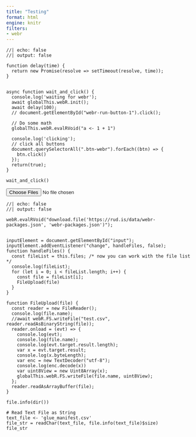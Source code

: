 ```yaml
---
title: "Testing"
format: html
engine: knitr
filters:
- webr
---
```


```ojs
//| echo: false
//| output: false

function delay(time) {
  return new Promise(resolve => setTimeout(resolve, time));
}


async function wait_and_click() {
  console.log('waiting for webr');
  await globalThis.webR.init();
  await delay(100);
  // document.getElementById("webr-run-button-1").click();

  // Do some math
  globalThis.webR.evalRVoid("a <- 1 + 1")

  console.log('clicking');  
  // click all buttons
  document.querySelectorAll(".btn-webr").forEach((btn) => {
    btn.click()
  });  
  return(true);
}

wait_and_click()

```

```{=html}
<input type="file" id="input" multiple />
```

```ojs
//| echo: false
//| output: false

webR.evalRVoid("download.file('https://rud.is/data/webr-packages.json', 'webr-packages.json')");


inputElement = document.getElementById("input");
inputElement.addEventListener("change", handleFiles, false);
function handleFiles() {
  const fileList = this.files; /* now you can work with the file list */
  console.log(fileList);
  for (let i = 0; i < fileList.length; i++) {
    const file = fileList[i];
    FileUpload(file)
  }
}

function FileUpload(file) {
  const reader = new FileReader();
  console.log(file.name);
  //await webR.FS.writeFile("test.csv", reader.readAsBinaryString(file));
  reader.onload = (evt) => {
    console.log(evt);
    console.log(file.name);
    console.log(evt.target.result.length);
    var x = evt.target.result;
    console.log(x.byteLength);
    var enc = new TextDecoder("utf-8");
    console.log(enc.decode(x))
    var uint8View = new Uint8Array(x);
    globalThis.webR.FS.writeFile(file.name, uint8View);
  };  
  reader.readAsArrayBuffer(file);  
}
```


```webr
file.info(dir())

# Read Text File as String
text_file <- 'glue_manifest.csv'
file_str = readChar(text_file, file.info(text_file)$size)
file_str
```

